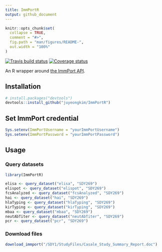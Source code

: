 ```yaml
---
title: ImmPortR
output: github_document
---
```


<!-- README.md is generated from README.Rmd. Please edit that file -->

```r
knitr::opts_chunk$set(
  collapse = TRUE,
  comment = "#>",
  fig.path = "man/figures/README-",
  out.width = "100%"
)
```


[![Travis build status](https://travis-ci.org/juyeongkim/ImmPortR.svg?branch=master)](https://travis-ci.org/juyeongkim/ImmPortR)
[![Coverage status](https://codecov.io/gh/juyeongkim/ImmPortR/branch/master/graph/badge.svg)](https://codecov.io/github/juyeongkim/ImmPortR?branch=master)


An R wrapper around [the ImmPort API](http://docs.immport.org/#API/DataQueryAPI/dataqueryapi/).


## Installation

``` r
# install.packages("devtools")
devtools::install_github("juyeongkim/ImmPortR")
```


## Set ImmPort credential

``` r
Sys.setenv(ImmPortUsername = "yourImmPortUsername")
Sys.setenv(ImmPortPassword = "yourImmPortPassword")
```


## Usage

### Query datasets

``` r
library(ImmPortR)

elisa <- query_dataset("elisa", "SDY269")
elispot <- query_dataset("elispot", "SDY269")
fcsAnalyzed <- query_dataset("fcsAnalyzed", "SDY269")
hai <- query_dataset("hai", "SDY269")
hlaTyping <- query_dataset("hlaTyping", "SDY269")
kirTyping <- query_dataset("kirTyping", "SDY269")
mbaa <- query_dataset("mbaa", "SDY269")
neutAbTiter <- query_dataset("neutAbTiter", "SDY269")
pcr <- query_dataset("pcr", "SDY269")
```

### Download files

``` r
download_immport("/SDY1/StudyFiles/Casale_Study_Summary_Report.doc")
```
